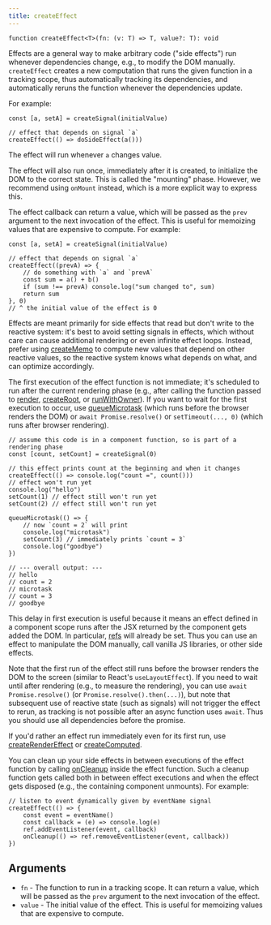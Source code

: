 ```yaml
---
title: createEffect
---
```


```tsx
function createEffect<T>(fn: (v: T) => T, value?: T): void

```

Effects are a general way to make arbitrary code ("side effects") run whenever dependencies change, e.g., to modify the DOM manually. 
`createEffect` creates a new computation that runs the given function in a tracking scope, thus automatically tracking its dependencies, and automatically reruns the function whenever the dependencies update. 

For example:

```tsx
const [a, setA] = createSignal(initialValue)

// effect that depends on signal `a`
createEffect(() => doSideEffect(a()))
```

The effect will run whenever `a` changes value.

The effect will also run once, immediately after it is created, to initialize the DOM to the correct state. This is called the "mounting" phase. 
However, we recommend using `onMount` instead, which is a more explicit way to express this.

The effect callback can return a value, which will be passed as the `prev` argument to the next invocation of the effect. 
This is useful for memoizing values that are expensive to compute. For example:

```tsx
const [a, setA] = createSignal(initialValue)

// effect that depends on signal `a`
createEffect((prevA) => {
	// do something with `a` and `prevA`
	const sum = a() + b()
	if (sum !== prevA) console.log("sum changed to", sum)
	return sum
}, 0)
// ^ the initial value of the effect is 0
```

Effects are meant primarily for side effects that read but don't write to the reactive system: it's best to avoid setting signals in effects, which without care can cause additional rendering or even infinite effect loops. Instead, prefer using [createMemo](/reference/basic-reactivity/create-memo) to compute new values that depend on other reactive values, so the reactive system knows what depends on what, and can optimize accordingly.

The first execution of the effect function is not immediate; it's scheduled to run after the current rendering phase (e.g., after calling the function passed to [render](/reference/rendering/render), [createRoot](/reference/reactive-utilities/create-root), or [runWithOwner](/reference/reactive-utilities/run-with-owner)). 
If you want to wait for the first execution to occur, use [queueMicrotask](https://developer.mozilla.org/en-US/docs/Web/API/queueMicrotask) (which runs before the browser renders the DOM) or `await Promise.resolve()` or `setTimeout(..., 0)` (which runs after browser rendering).

```tsx
// assume this code is in a component function, so is part of a rendering phase
const [count, setCount] = createSignal(0)

// this effect prints count at the beginning and when it changes
createEffect(() => console.log("count =", count()))
// effect won't run yet
console.log("hello")
setCount(1) // effect still won't run yet
setCount(2) // effect still won't run yet

queueMicrotask(() => {
	// now `count = 2` will print
	console.log("microtask")
	setCount(3) // immediately prints `count = 3`
	console.log("goodbye")
})

// --- overall output: ---
// hello
// count = 2
// microtask
// count = 3
// goodbye
```

This delay in first execution is useful because it means an effect defined in a component scope runs after the JSX returned by the component gets added the DOM. 
In particular, [refs](/reference/jsx-attributes/ref) will already be set. 
Thus you can use an effect to manipulate the DOM manually, call vanilla JS libraries, or other side effects.

Note that the first run of the effect still runs before the browser renders the DOM to the screen (similar to React's `useLayoutEffect`). 
If you need to wait until after rendering (e.g., to measure the rendering), you can use `await Promise.resolve()` (or `Promise.resolve().then(...)`), but note that subsequent use of reactive state (such as signals) will not trigger the effect to rerun, as tracking is not possible after an async function uses `await`. 
Thus you should use all dependencies before the promise.

If you'd rather an effect run immediately even for its first run, use [createRenderEffect](/reference/secondary-primitives/create-render-effect) or [createComputed](/reference/secondary-primitives/create-computed).

You can clean up your side effects in between executions of the effect function by calling [onCleanup](/reference/lifecycles/on-cleanup) inside the effect function. 
Such a cleanup function gets called both in between effect executions and when the effect gets disposed (e.g., the containing component unmounts). 
For example:

```tsx
// listen to event dynamically given by eventName signal
createEffect(() => {
	const event = eventName()
	const callback = (e) => console.log(e)
	ref.addEventListener(event, callback)
	onCleanup(() => ref.removeEventListener(event, callback))
})
```

## Arguments

- `fn` - The function to run in a tracking scope. It can return a value, which will be passed as the `prev` argument to the next invocation of the effect.
- `value` - The initial value of the effect. This is useful for memoizing values that are expensive to compute.
